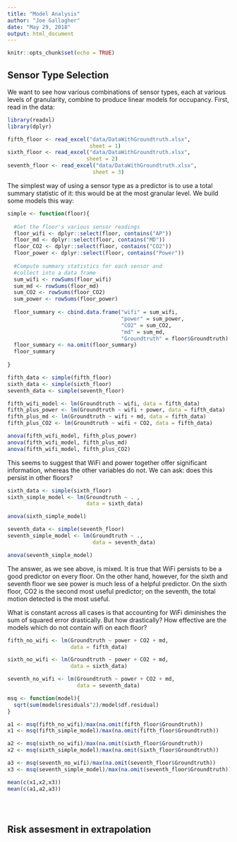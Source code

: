 ```yaml
---
title: "Model Analysis"
author: "Joe Gallagher"
date: "May 29, 2018"
output: html_document
---
```


```r
knitr::opts_chunk$set(echo = TRUE)
```

## Sensor Type Selection

We want to see how various combinations of sensor types, 
each at various levels of granularity, combine to produce linear models for occupancy. First, read in the data:

```r
library(readxl)
library(dplyr)

fifth_floor <- read_excel("data/DataWithGroundtruth.xlsx",
                          sheet = 1)
sixth_floor <- read_excel("data/DataWithGroundtruth.xlsx",
                         sheet = 2)
seventh_floor <- read_excel("data/DataWithGroundtruth.xlsx",
                           sheet = 3)
```

The simplest way of using a sensor type as a predictor is to use a total summary statistic of it: this would be at the most granular level. We build some models this way:

```r
simple <- function(floor){
  
  #Get the floor's various sensor readings
  floor_wifi <- dplyr::select(floor, contains("AP"))
  floor_md <- dplyr::select(floor, contains("MD"))
  floor_CO2 <- dplyr::select(floor, contains("CO2"))
  floor_power <- dplyr::select(floor, contains("Power"))
  
  #Compute summary statistics for each sensor and
  #collect into a data frame
  sum_wifi <- rowSums(floor_wifi)
  sum_md <- rowSums(floor_md)
  sum_CO2 <- rowSums(floor_CO2)
  sum_power <- rowSums(floor_power)
  
  floor_summary <- cbind.data.frame("wifi" = sum_wifi,
                                    "power" = sum_power,
                                    "CO2" = sum_CO2,
                                    "md" = sum_md,
                                    "Groundtruth" = floor$Groundtruth)
  floor_summary <- na.omit(floor_summary)
  floor_summary
  
}

fifth_data <- simple(fifth_floor)
sixth_data <- simple(sixth_floor)
seventh_data <- simple(seventh_floor)
```

```r
fifth_wifi_model <- lm(Groundtruth ~ wifi, data = fifth_data)
fifth_plus_power <- lm(Groundtruth ~ wifi + power, data = fifth_data)
fifth_plus_md <- lm(Groundtruth ~ wifi + md, data = fifth_data)
fifth_plus_CO2 <- lm(Groundtruth ~ wifi + CO2, data = fifth_data)

anova(fifth_wifi_model, fifth_plus_power)
anova(fifth_wifi_model, fifth_plus_md)
anova(fifth_wifi_model, fifth_plus_CO2)
```

This seems to suggest that WiFi and power together offer significant information, whereas the other variables do not. We can ask: does this persist in other floors?

```r
sixth_data <- simple(sixth_floor)
sixth_simple_model <- lm(Groundtruth ~ . ,
                         data = sixth_data)

anova(sixth_simple_model)

seventh_data <- simple(seventh_floor)
seventh_simple_model <- lm(Groundtruth ~ .,
                           data = seventh_data)

anova(seventh_simple_model)

```

The answer, as we see above, is mixed. It is true that WiFi persists to be a good predictor on every floor. On the other hand, however, for the sixth and seventh floor we see power is much less of a helpful predictor. On the sixth floor, CO2 is the second most useful predictor; on the seventh, the total motion detected is the most useful.

What is constant across all cases is that accounting for WiFi diminishes the sum of squared error drastically. But how drastically? How effective are the models which do not contain wifi on each floor?

```r
fifth_no_wifi <- lm(Groundtruth ~ power + CO2 + md,
                    data = fifth_data)

sixth_no_wifi <- lm(Groundtruth ~ power + CO2 + md,
                    data = sixth_data)

seventh_no_wifi <- lm(Groundtruth ~ power + CO2 + md,
                      data = seventh_data)

msq <- function(model){
  sqrt(sum(model$residuals^2)/model$df.residual)
}

a1 <- msq(fifth_no_wifi)/max(na.omit(fifth_floor$Groundtruth))
x1 <- msq(fifth_simple_model)/max(na.omit(fifth_floor$Groundtruth))

a2 <- msq(sixth_no_wifi)/max(na.omit(sixth_floor$Groundtruth))
x2 <- msq(sixth_simple_model)/max(na.omit(sixth_floor$Groundtruth))

a3 <- msq(seventh_no_wifi)/max(na.omit(seventh_floor$Groundtruth))
x3 <- msq(seventh_simple_model)/max(na.omit(seventh_floor$Groundtruth))

mean(c(x1,x2,x3))
mean(c(a1,a2,a3))





```


## Risk assesment in extrapolation
